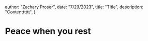 



  author: "Zachary Proser",
  date: "7/29/2023",
  title: "Title",
  description: "Contentttttt", 
 }

  
 # Peace when you rest
  
